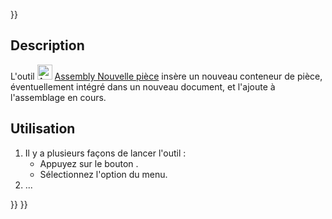 <languages/>
{{UnfinishedDocu{{#translation:}}}}

{{Docnav/fr
|[[Assembly_InsertLink/fr|Insérer un composant]]
|[[Assembly_SolveAssembly/fr|Résoudre un assemblage]]
|[[Assembly_Workbench/fr|Atelier Assembly]]
|IconL=Assembly_InsertLink.svg
|IconR=Assembly_SolveAssembly.svg
|IconC=Workbench_Assembly.svg
}}

<div class="mw-translate-fuzzy">
{{GuiCommand/fr
|Name=Assembly InsertNewPart
|Name/fr=Assembly Nouvelle pièce
|MenuLocation=Assemblage → Insérer une nouvelle pièce
|Workbenches=[[Assembly_Workbench/fr|Assembly]]
|Shortcut=
|Version=1.1
|SeeAlso=
}}
</div>

==Description==

L'outil [[Image:Assembly_InsertNewPart.svg|24px]] [[Assembly_InsertNewPart/fr|Assembly Nouvelle pièce]] insère un nouveau conteneur de pièce, éventuellement intégré dans un nouveau document, et l'ajoute à l'assemblage en cours.

<span id="Usage"></span>
==Utilisation==

<div class="mw-translate-fuzzy">
# Il y a plusieurs façons de lancer l'outil :
#* Appuyez sur le bouton {{Button|[[Image:Assembly_InsertNewPart.svg|16px]] [[Assembly_InsertNewPart/fr|Insérer une nouvelle pièce]]}}.
#* Sélectionnez l'option {{MenuCommand|Assemblage → [[Image:Assembly_InsertNewPart.svg|16px]] Insérer une nouvelle pièce}} du menu.
# ...
</div>


{{Docnav/fr
|[[Assembly_InsertLink/fr|Insérer un composant]]
|[[Assembly_SolveAssembly/fr|Résoudre un assemblage]]
|[[Assembly_Workbench/fr|Atelier Assembly]]
|IconL=Assembly_InsertLink.svg
|IconR=Assembly_SolveAssembly.svg
|IconC=Workbench_Assembly.svg
}}

{{Assembly_Tools_navi{{#translation:}}}}
{{Userdocnavi{{#translation:}}}}